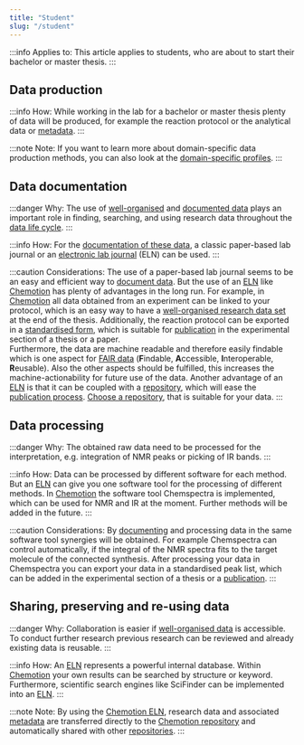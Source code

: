 ```yaml
---
title: "Student"
slug: "/student"
---
```


:::info Applies to:
This article applies to students, who are about to start their bachelor or master thesis.
:::


## Data production

:::info How:
While working in the lab for a bachelor or master thesis plenty of data will be produced, for example the reaction protocol or the analytical data or [metadata](/docs/metadata).
:::

:::note Note:
If you want to learn more about domain-specific data production methods, you can also look at the [domain-specific profiles](/docs/domain_guide).
:::

## Data documentation

:::danger Why:
The use of [well-organised](/docs/data_organisation) and [documented data](/docs/data_documentation) plays an important role in finding, searching, and using research data throughout the [data life cycle](/docs/data_life_cycle).
:::

:::info How:
For the [documentation of these data](/docs/data_documentation), a classic paper-based lab journal or an [electronic lab journal](/docs/eln) (ELN) can be used.
:::

:::caution Considerations:
The use of a paper-based lab journal seems to be an easy and efficient way to [document data](/docs/data_documentation). But the use of an [ELN](/docs/eln) like [Chemotion](https://www.chemotion.net/chemotionsaurus/index.html) has plenty of advantages in the long run. For example, in [Chemotion](https://www.chemotion.net/chemotionsaurus/index.html) all data obtained from an experiment can be linked to your protocol, which is an easy way to have a [well-organised research data set](/docs/data_organisation) at the end of the thesis. Additionally, the reaction protocol can be exported in a [standardised form](/docs/format_standards), which is suitable for [publication](/docs/data_publication) in the experimental section of a thesis or a paper. <br/> Furthermore, the data are machine readable and therefore easily findable which is one aspect for [FAIR data](/docs/fair) (**F**indable, **A**ccessible, **I**nteroperable, **R**eusable). Also the other aspects should be fulfilled, this increases the machine-actionability for future use of the data. Another advantage of an [ELN](/docs/eln) is that it can be coupled with a [repository](/docs/repositories), which will ease the [publication process](/docs/data_publication). [Choose a repository](/docs/choose_repository), that is suitable for your data.
:::


## Data processing

:::danger Why:
The obtained raw data need to be processed for the interpretation, e.g. integration of NMR peaks or picking of IR bands.
:::

:::info How:
Data can be processed by different software for each method. But an [ELN](/docs/eln) can give you one software tool for the processing of different methods. In [Chemotion](https://www.chemotion.net/chemotionsaurus/index.html) the software tool Chemspectra is implemented, which can be used for NMR and IR at the moment. Further methods will be added in the future.
:::

:::caution Considerations:
By [documenting](/docs/data_documentation) and processing data in the same software tool synergies will be obtained. For example Chemspectra can control automatically, if the integral of the NMR spectra fits to the target molecule of the connected synthesis. After processing your data in Chemspectra you can export your data in a standardised peak list, which can be added in the experimental section of a thesis or a [publication](/docs/data_publication).
:::


## Sharing, preserving and re-using data

:::danger Why:
Collaboration is easier if [well-organised data](/docs/data_organisation) is accessible. To conduct further research previous research can be reviewed and already existing data is reusable.
:::

:::info How:
An [ELN](/docs/eln) represents a powerful internal database. Within [Chemotion](https://www.chemotion.net/chemotionsaurus/index.html) your own results can be searched by structure or keyword. Furthermore, scientific search engines like SciFinder can be implemented into an [ELN](/docs/eln). 
:::

:::note Note:
By using the [Chemotion ELN](https://www.chemotion.net/chemotionsaurus/index.html), research data and associated [metadata](/docs/metadata) are transferred directly to the [Chemotion repository](https://www.chemotion-repository.net/welcome) and automatically shared with other [repositories](https://www.re3data.org/).
:::
